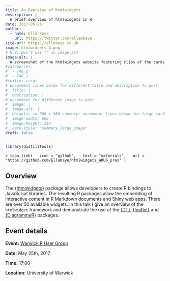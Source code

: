 ```yaml
---
title: An Overview of htmlwidgets
description: |
  A brief overview of htmlwidgets in R
date: 2017-05-25
author: 
  - name: Ella Kaye
    url: https://twitter.com/ellamkaye
site-url: https://ellakaye.co.uk
image: htmlwidgets-4.png
# N.B. Don't use "" in image-alt
image-alt: |
  A screenshot of the htmlwidgets website featuring clips of the cards for the DiagrammeR, leaflet, DT and tmap packages.
#categories:
#  - TAG_1
#  - TAG_2
#twitter-card: 
# uncomment lines below for different title and description to post
#  title: |
#  description: |
# uncomment for different image to post
#  image: |
#  image-alt: |
#  defaults to 500 x 500 summary: uncomment lines below for large card
#  image-width: 600 
#  image-height: 314
#  card-style: "summary_large_image" 
draft: false
---
```


```r
library(distilltools)
```


`r icon_link(
  icon = "github",
  text = "materials",
  url = "https://github.com/EllaKaye/htmlwidgets_WRUG_pres"
)`

## Overview 

The [{htmlwidgets}](http://www.htmlwidgets.org/index.html){target="_blank"} package allows developers to create R bindings to JavaScript libraries. The resulting R packages allow the embedding of interactive content in R Markdown documents and Shiny web apps. There are over 50 available widgets. In this talk I give an overview of the `htmlwidget` framework and demonstrate the use of the [{DT}](https://rstudio.github.io/DT/){target="_blank"}, [{leaflet}](http://rstudio.github.io/leaflet/){target="_blank"} and [{DiagrammeR}](http://rich-iannone.github.io/DiagrammeR/){target="_blank"} packages.

## Event details

**Event:** [Warwick R User Group](https://warwick.ac.uk/fac/sci/wdsi/events/wrug/){target="_blank"}

**Date:** May 25th, 2017

**Time:** 17:00 

**Location:** University of Warwick
